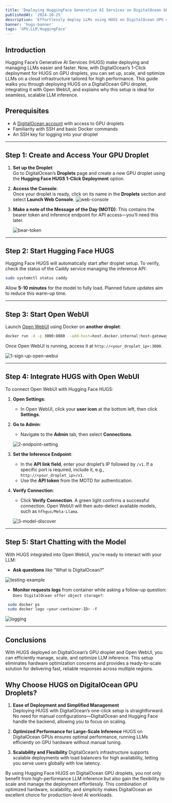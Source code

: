 ```yaml
---
title: 'Deploying HuggingFace Generative AI Services on DigitalOcean GPU Droplet and Integrating with Open WebUI'
publishedAt: '2024-10-25'
description: 'Effortlessly deploy LLMs using HUGS on DigitalOcean GPU droplets without writing a single line of code. With the intuitive OpenWebUI, users can create custom ChatGPT-like services, setting up inference endpoints in just a few clicks. Experience the simplicity of building and customizing AI services, all through a clean, user-friendly interface that connects directly to your LLMs'
banner: 'hugs-banner'
tags: 'GPU,LLM,HuggingFace'
---
```


## Introduction

Hugging Face’s Generative AI Services (HUGS) make deploying and managing LLMs easier and faster. Now, with DigitalOcean’s 1-Click deployment for HUGS on GPU droplets, you can set up, scale, and optimize LLMs on a cloud infrastructure tailored for high performance. This guide walks you through deploying HUGS on a DigitalOcean GPU droplet, integrating it with Open WebUI, and explains why this setup is ideal for seamless, scalable LLM inference.

## Prerequisites

- A [DigitalOcean account](https://www.digitalocean.com/) with access to GPU droplets
- Familiarity with SSH and basic Docker commands
- An SSH key for logging into your droplet

---

## Step 1: Create and Access Your GPU Droplet

1. **Set up the Droplet**:  
   Go to DigitalOcean’s **Droplets** page and create a new GPU droplet using the **Hugging Face HUGS 1-Click Deployment** option.

2. **Access the Console**:  
    Once your droplet is ready, click on its name in the **Droplets** section and select **Launch Web Console**.
   ![web-console](https://res.cloudinary.com/iambigmomma/image/upload/v1685713949/blog/hugs-gpu-droplet-open-webui/web-console)

3. **Make a note of the Message of the Day (MOTD)**: This contains the bearer token and inference endpoint for API access—you’ll need this later.

   ![bear-token](https://res.cloudinary.com/iambigmomma/image/upload/v1685713949/blog/hugs-gpu-droplet-open-webui/bear-token)

---

## Step 2: Start Hugging Face HUGS

Hugging Face HUGS will automatically start after droplet setup. To verify, check the status of the Caddy service managing the inference API:

```bash
sudo systemctl status caddy
```

Allow **5-10 minutes** for the model to fully load. Planned future updates aim to reduce this warm-up time.

---

## Step 3: Start Open WebUI

Launch [Open WebUI](https://openwebui.com/) using Docker on **another droplet**:

```bash
docker run -d -p 3000:8080 --add-host=host.docker.internal:host-gateway -v open-webui:/app/backend/data --name open-webui --restart always ghcr.io/open-webui/open-webui:main
```

Once Open WebUI is running, access it at `http://<your_droplet_ip>:3000`.

![1-sign-up-open-webui](https://res.cloudinary.com/iambigmomma/image/upload/v1685713949/blog/hugs-gpu-droplet-open-webui/1-sign-up-open-webui)

---

## Step 4: Integrate HUGS with Open WebUI

To connect Open WebUI with Hugging Face HUGS:

1. **Open Settings**:

   - In Open WebUI, click your **user icon** at the bottom left, then click **Settings**.

2. **Go to Admin**:

   - Navigate to the **Admin** tab, then select **Connections**.

   ![2-endpoint-setting](https://res.cloudinary.com/iambigmomma/image/upload/v1685713949/blog/hugs-gpu-droplet-open-webui/2-endpoint-setting)

3. **Set the Inference Endpoint**:

   - In the **API link field**, enter your droplet’s IP followed by `/v1`. If a specific port is required, include it, e.g., `http://<your_droplet_ip>/v1`.
   - Use the **API token** from the MOTD for authentication.

4. **Verify Connection**:

   - Click **Verify Connection**. A green light confirms a successful connection. Open WebUI will then auto-detect available models, such as `hfhgus/Meta-Llama`.

   ![3-model-discover](https://res.cloudinary.com/iambigmomma/image/upload/v1685713949/blog/hugs-gpu-droplet-open-webui/3-model-discover)

---

## Step 5: Start Chatting with the Model

With HUGS integrated into Open WebUI, you’re ready to interact with your LLM:

- **Ask questions** like “What is DigitalOcean?”

![testing-example](https://res.cloudinary.com/iambigmomma/image/upload/v1685713949/blog/hugs-gpu-droplet-open-webui/testing-example)

- **Monitor requests logs** from container while asking a follow-up question: `Does DigitalOcean offer object storage?`:

```bash
 sudo docker ps
 sudo docker logs <your-container-ID> -f
```

![logging](https://res.cloudinary.com/iambigmomma/image/upload/v1685713949/blog/hugs-gpu-droplet-open-webui/logging)

---

## Conclusions

With HUGS deployed on DigitalOcean’s GPU droplet and Open WebUI, you can efficiently manage, scale, and optimize LLM inference. This setup eliminates hardware optimization concerns and provides a ready-to-scale solution for delivering fast, reliable responses across multiple regions.

## Why Choose HUGS on DigitalOcean GPU Droplets?

1. **Ease of Deployment and Simplified Management**  
   Deploying HUGS with DigitalOcean’s one-click setup is straightforward. No need for manual configurations—DigitalOcean and Hugging Face handle the backend, allowing you to focus on scaling.

2. **Optimized Performance for Large-Scale Inference**
   HUGS on DigitalOcean GPUs ensures optimal performance, running LLMs efficiently on GPU hardware without manual tuning.

3. **Scalability and Flexibility**
   DigitalOcean’s infrastructure supports scalable deployments with load balancers for high availability, letting you serve users globally with low latency.

By using Hugging Face HUGS on DigitalOcean GPU droplets, you not only benefit from high-performance LLM inference but also gain the flexibility to scale and manage the deployment effortlessly. This combination of optimized hardware, scalability, and simplicity makes DigitalOcean an excellent choice for production-level AI workloads.
